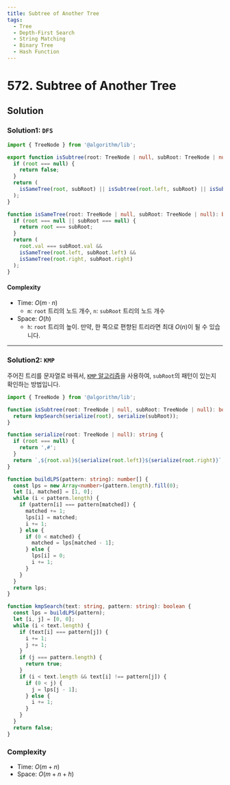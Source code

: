 ```yaml
---
title: Subtree of Another Tree
tags:
  - Tree
  - Depth-First Search
  - String Matching
  - Binary Tree
  - Hash Function
---
```


# 572. Subtree of Another Tree

<Badges>
  <LevelBadge level="easy" />
  <TopicBadge name="Tree" slug="tree" />
  <TopicBadge name="Depth-First Search" slug="depth-first-search" />
  <TopicBadge name="String Matching" slug="string-matching" />
  <TopicBadge name="Binary Tree" slug="binary-tree" />
  <TopicBadge name="Hash Function" slug="hash-function" />
</Badges>

## Solution

### Solution1: `DFS`

```typescript filename="solution.ts" copy
import { TreeNode } from '@algorithm/lib';

export function isSubtree(root: TreeNode | null, subRoot: TreeNode | null): boolean {
  if (root === null) {
    return false;
  }
  return (
    isSameTree(root, subRoot) || isSubtree(root.left, subRoot) || isSubtree(root.right, subRoot)
  );
}

function isSameTree(root: TreeNode | null, subRoot: TreeNode | null): boolean {
  if (root === null || subRoot === null) {
    return root === subRoot;
  }
  return (
    root.val === subRoot.val &&
    isSameTree(root.left, subRoot.left) &&
    isSameTree(root.right, subRoot.right)
  );
}
```

#### Complexity

- Time: $O(m \cdot n)$
  - `m`: `root` 트리의 노드 개수, `n`: `subRoot` 트리의 노드 개수
- Space: $O(h)$
  - `h`: `root` 트리의 높이. 만약, 한 쪽으로 편향된 트리라면 최대 $O(n)$이 될 수 있습니다.

---

### Solution2: `KMP`

주어진 트리를 문자열로 바꿔서, [`KMP` 알고리즘](https://en.wikipedia.org/wiki/Knuth%E2%80%93Morris%E2%80%93Pratt_algorithm)을 사용하여,
`subRoot`의 패턴이 있는지 확인하는 방법입니다.

```typescript filename="solution.ts" copy
import { TreeNode } from '@algorithm/lib';

function isSubtree(root: TreeNode | null, subRoot: TreeNode | null): boolean {
  return kmpSearch(serialize(root), serialize(subRoot));
}

function serialize(root: TreeNode | null): string {
  if (root === null) {
    return ',#';
  }
  return `,${root.val}${serialize(root.left)}${serialize(root.right)}`;
}

function buildLPS(pattern: string): number[] {
  const lps = new Array<number>(pattern.length).fill(0);
  let [i, matched] = [1, 0];
  while (i < pattern.length) {
    if (pattern[i] === pattern[matched]) {
      matched += 1;
      lps[i] = matched;
      i += 1;
    } else {
      if (0 < matched) {
        matched = lps[matched - 1];
      } else {
        lps[i] = 0;
        i += 1;
      }
    }
  }
  return lps;
}

function kmpSearch(text: string, pattern: string): boolean {
  const lps = buildLPS(pattern);
  let [i, j] = [0, 0];
  while (i < text.length) {
    if (text[i] === pattern[j]) {
      i += 1;
      j += 1;
    }
    if (j === pattern.length) {
      return true;
    }
    if (i < text.length && text[i] !== pattern[j]) {
      if (0 < j) {
        j = lps[j - 1];
      } else {
        i += 1;
      }
    }
  }
  return false;
}
```

### Complexity

- Time: $O(m + n)$
- Space: $O(m + n + h)$

<ProblemLink
  codingSite="leetcode"
  href="https://leetcode.com/problems/subtree-of-another-tree"
  title="Subtree of Another Tree"
/>

